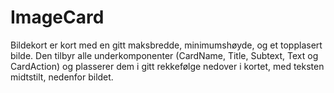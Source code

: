 
<Meta of={ImageCardStories} />

# ImageCard

Bildekort er kort med en gitt maksbredde, minimumshøyde, og et topplasert bilde. Den tilbyr alle underkomponenter
(CardName, Title, Subtext, Text og CardAction) og plasserer dem i gitt rekkefølge nedover i kortet, med teksten midtstilt,
nedenfor bildet.

<Canvas of={ImageCardStories.Standard} />
<Controls of={ImageCardStories.Standard} />

